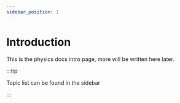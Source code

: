 ```yaml
---
sidebar_position: 1
---
```


# Introduction
This is the physics docs intro page, more will be written here later.

:::tip 

Topic list can be found in the sidebar

:::